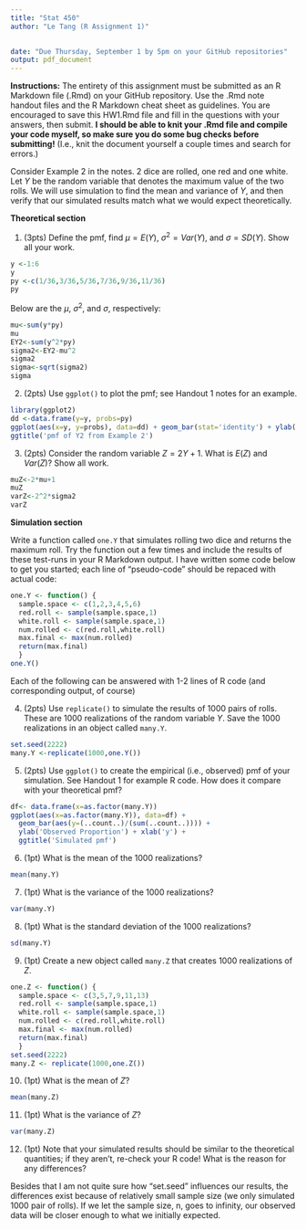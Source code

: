 ```yaml
---
title: "Stat 450"
author: "Le Tang (R Assignment 1)"
    

date: "Due Thursday, September 1 by 5pm on your GitHub repositories"
output: pdf_document
---
```


**Instructions:** The entirety of this assignment must be submitted as an R Markdown file (.Rmd) on your GitHub repository.  Use the .Rmd note handout files and the R Markdown cheat sheet as guidelines.  You are encouraged to save this HW1.Rmd file and fill in the questions with your answers, then submit.  **I should be able to knit your .Rmd file and compile your code myself, so make sure you do some bug checks before submitting!** (I.e., knit the document yourself a couple times and search for errors.)

Consider Example 2 in the notes.  2 dice are rolled, one red and one white.  Let $Y$ be the random variable that denotes the maximum value of the two rolls.  We will use simulation to find the mean and variance of $Y$, and then verify that our simulated results match what we would expect theoretically.

**Theoretical section**

1. (3pts) Define the pmf, find $\mu = E(Y)$, $\sigma^2 = Var(Y)$, and $\sigma = SD(Y)$.  Show all your work.
```r
y <-1:6
y
py <-c(1/36,3/36,5/36,7/36,9/36,11/36)
py
```
Below are the $\mu$, $\sigma^2$, and $\sigma$, respectively:
```r
mu<-sum(y*py)
mu
EY2<-sum(y^2*py)
sigma2<-EY2-mu^2
sigma2
sigma<-sqrt(sigma2)
sigma
```
2. (2pts)  Use `ggplot()` to plot the pmf; see Handout 1 notes for an example.
```r
library(ggplot2)
dd <-data.frame(y=y, probs=py)
ggplot(aes(x=y, y=probs), data=dd) + geom_bar(stat='identity') + ylab('P(Y=y)') + 
ggtitle('pmf of Y2 from Example 2')
```
3. (2pts)  Consider the random variable $Z=2Y+1$.  What is $E(Z)$ and $Var(Z)$?  Show all work. 
```r
muZ<-2*mu+1
muZ
varZ<-2^2*sigma2
varZ

```


**Simulation section**  


Write a function called `one.Y` that simulates rolling two dice and returns the maximum roll.  Try the function out a few times and include the results of these test-runs in your R Markdown output. I have written some code below to get you started; each line of "pseudo-code" should be repaced with actual code:
<!--NOTE: You should probably change the below code to eval=TRUE when you submit, else your function will not be compiled and your pdf/word/HTML file will not reproduce any output!  -->
```r
one.Y <- function() {
  sample.space <- c(1,2,3,4,5,6)
  red.roll <- sample(sample.space,1)
  white.roll <- sample(sample.space,1)
  num.rolled <- c(red.roll,white.roll)
  max.final <- max(num.rolled)
  return(max.final)
  }
one.Y()
```
Each of the following can be answered with 1-2 lines of R code (and corresponding output, of course)

4. (2pts) Use `replicate()` to simulate the results of 1000 pairs of rolls.  These are 1000 realizations of the random variable $Y$. Save the 1000 realizations in an object called `many.Y`.
```r
set.seed(2222)
many.Y <-replicate(1000,one.Y())
```
5.  (2pts) Use `ggplot()` to create the empirical (i.e., observed) pmf of your simulation.  See Handout 1 for example R code.  How does it compare with your theoretical pmf?

```r
df<- data.frame(x=as.factor(many.Y))
ggplot(aes(x=as.factor(many.Y)), data=df) + 
  geom_bar(aes(y=(..count..)/(sum(..count..)))) + 
  ylab('Observed Proportion') + xlab('y') + 
  ggtitle('Simulated pmf')
```
6. (1pt)  What is the mean of the 1000 realizations?
```r
mean(many.Y)
```
7. (1pt)  What is the variance of the 1000 realizations?
```r
var(many.Y)
```
8. (1pt) What is the standard deviation of the 1000 realizations?
```r
sd(many.Y)
```
9. (1pt)  Create a new object called `many.Z` that creates 1000 realizations of $Z$.
```r
one.Z <- function() {
  sample.space <- c(3,5,7,9,11,13)
  red.roll <- sample(sample.space,1)
  white.roll <- sample(sample.space,1)
  num.rolled <- c(red.roll,white.roll)
  max.final <- max(num.rolled)
  return(max.final)
  }
set.seed(2222)
many.Z <- replicate(1000,one.Z())
```
10. (1pt)  What is the mean of $Z$?
```r
mean(many.Z)
```
11. (1pt)  What is the variance of $Z$?
```r
var(many.Z)
```
12. (1pt) Note that your simulated results should be similar to the theoretical quantities; if they aren't, re-check your R code!  What is the reason for any differences?

  Besides that I am not quite sure how "set.seed" influences our results, the differences exist because of relatively small sample size (we only simulated 1000 pair of rolls). If we let the sample size, n, goes to infinity, our observed data will be closer enough to what we initially expected.




